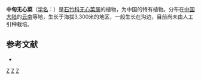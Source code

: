 {{Speciesbox
| taxon = Arenaria(植物) zhongdianensis
| binomial_authority = [[吴征镒|C. Y. Wu]]
}}

'''中甸无心菜'''（[[学名|学名]]：{{lang|la|''Arenaria zhongdianensis''}}）是[[石竹科|石竹科]][[无心菜属|无心菜属]]的植物，为中国的特有植物。分布在[[中国大陆|中国大陆]]的[[云南|云南]]等地，生长于海拔3,300米的地区，一般生长在沟边，目前尚未由人工引种栽培。

== 参考文献 ==
<div class="references-small">
* {{cite web| url =http://www.bioinfo.cn/db05/KmzwSpecies.php?action=view&id=3686| title =中甸无心菜| work =《中国高等植物数据库全库》| publisher =中国科学院微生物研究所| author =昆明植物研究所| accessdate =2009-02-24| deadurl =yes| archiveurl =https://web.archive.org/web/20160305045117/http://www.bioinfo.cn/db05/KmzwSpecies.php?action=view&id=3686| archivedate =2016-03-05}}
</div>
{{Taxonbar|from=Q10875894}}

[[Category:无心菜属|Z]]
[[Category:中国特有植物|Z]]
[[Category:云南植物|Z]]